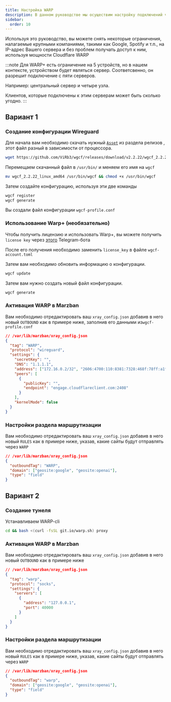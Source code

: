 ```yaml
---
title: Настройка WARP
description: В данном руководстве мы осуществим настройку подключений через cloudflare warp
sidebar:
  order: 10
---
```


Используя это руководство, вы можете снять некоторые ограничения, налагаемые крупными компаниями, такими как Google, Spotify и т.п., на IP-адрес Вашего сервера и без проблем получать доступ к ним, используя мощности Cloudflare WARP

:::note
Для WARP+ есть ограничение на 5 устройств, но в нашем контексте, устройством будет являться сервер.
Соответсвенно, он разрешит подключение с пяти серверов.

Например: центральный сервер и четыре узла.

Клиентов, которые подключены к этим серверам может быть сколько угодно.
:::

## Вариант 1

### Создание конфигурации Wireguard

Для начала вам необходимо скачать нужный [`Asset`](https://github.com/ViRb3/wgcf/releases) из раздела релизов , этот файл разный в зависимости от процессора.

```bash
wget https://github.com/ViRb3/wgcf/releases/download/v2.2.22/wgcf_2.2.22_linux_amd64
```

Перемещаем скачанный файл в `/usr/bin/` и меняем его имя на `wgcf`

```bash
mv wgcf_2.2.22_linux_amd64 /usr/bin/wgcf && chmod +x /usr/bin/wgcf
```

Затем создайте конфигурацию, используя эти две команды

```bash
wgcf register
wgcf generate
```

Вы создали файл конфигурации `wgcf-profile.conf`

### Использование Warp+ (необязательно)

Чтобы получить лицензию и использовать Warp+, вы можете получить `license key` через [этого](https://t.me/generatewarpplusbot) Telegram-бота

После его получения необходимо заменить `license_key` в файле `wgcf-account.toml`

Затем вам необходимо обновить информацию о конфигурации.

```bash
wgcf update
```

Затем вам нужно создать новый файл конфигурации.

```bash
wgcf generate
```

### Активация WARP в Marzban

Вам необходимо отредактировать ваш `xray_config.json` добавив в него новый `OUTBOUND` как в примере ниже, заполнив его данными из`wgcf-profile.conf`

```json
// /var/lib/marzban/xray_config.json
{
  "tag": "WARP",
  "protocol": "wireguard",
  "settings": {
    "secretKey": "",
    "DNS": "1.1.1.1",
    "address": ["172.16.0.2/32", "2606:4700:110:8381:7328:468f:78ff:a1f5/128"],
    "peers": [
      {
        "publicKey": "",
        "endpoint": "engage.cloudflareclient.com:2408"
      }
    ],
    "kernelMode": false
  }
}
```

### Настройки раздела маршрутизации

Вам необходимо отредактировать ваш `xray_config.json` добавив в него новый `RULES` как в примере ниже, указав, какие сайты будут отправлять через `WARP`

```json
// /var/lib/marzban/xray_config.json
{
  "outboundTag": "WARP",
  "domain": ["geosite:google", "geosite:openai"],
  "type": "field"
}
```

## Вариант 2

### Создание тунеля

Устанавливаем WARP-cli

```bash
cd && bash <(curl -fsSL git.io/warp.sh) proxy
```

### Активация WARP в Marzban

Вам необходимо отредактировать ваш `xray_config.json` добавив в него новый `OUTBOUND` как в примере ниже

```json
// /var/lib/marzban/xray_config.json
{
  "tag": "warp",
  "protocol": "socks",
  "settings": {
    "servers": [
      {
        "address": "127.0.0.1",
        "port": 40000
      }
    ]
  }
}
```

### Настройки раздела маршрутизации

Вам необходимо отредактировать ваш `xray_config.json` добавив в него новый `RULES` как в примере ниже, указав, какие сайты будут отправлять через `WARP`

```json
// /var/lib/marzban/xray_config.json
{
  "outboundTag": "warp",
  "domain": ["geosite:google", "geosite:openai"],
  "type": "field"
}
```
